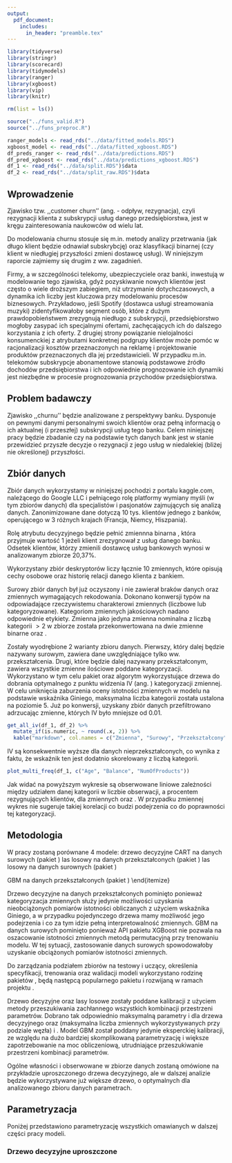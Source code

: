 ```yaml
---
output:
  pdf_document:
    includes:
      in_header: "preamble.tex"
---
```


```r

library(tidyverse)
library(stringr)
library(scorecard)
library(tidymodels)
library(ranger)
library(xgboost)
library(vip)
library(knitr)

rm(list = ls())

source("../funs_valid.R")
source("../funs_preproc.R")

ranger_models <- read_rds("../data/fitted_models.RDS")
xgboost_model <- read_rds("../data/fitted_xgboost.RDS")
df_preds_ranger <- read_rds("../data/predictions.RDS")
df_pred_xgboost <- read_rds("../data/predictions_xgboost.RDS")
df_1 <- read_rds("../data/split.RDS")$data
df_2 <- read_rds("../data/split_raw.RDS")$data

```

\begin{titlepage}

\begin{center}
\vspace*{0.5in}
\begin{figure}[htb]
\begin{center}
\includegraphics[width=7cm]{herbSGH.png}
\end{center}
\end{figure}
\vspace*{0.15in}
Indukowane Reguły Decyzyjne - 2020\\
\vspace*{0.05in}
SGH Warsaw School of Economics \\
\vspace*{0.5in}
\begin{large}
CHURN MODELLING \\
\end{large}
\vspace*{0.2in}
\begin{Large}
\textbf{Klasyfikacja klienta banku} \\
\end{Large}
\vspace*{0.5in}
\rule{80mm}{0.1mm}\\
\vspace*{0.1in}
\begin{large}
Przygotowane przez: \\
Jakub Cierocki \& Szymon Reddig \\
\end{large}
\end{center}
\end{titlepage}

\clearpage
\tableofcontents
\clearpage

## Wprowadzenie

Zjawisko tzw. ,,customer churn'' (ang. \textit{churn} - odpływ, rezygnacja), czyli rezygnacji klienta z subskrypcji usług danego przedsiębiorstwa, jest w kręgu zainteresowania naukowców od wielu lat.

Do modelowania churnu stosuje się m.in. metody analizy przetrwania (jak długo klient będzie odnawiał subskrybcję) oraz klasyfikacji binarnej (czy klient w niedługiej przyszłości zmieni dostawcę usług). W niniejszym raporcie zajmiemy się drugim z ww. zagadnień.

Firmy, a w szczególności telekomy, ubezpieczyciele oraz banki, inwestują w modelowanie tego zjawiska, gdyż pozyskiwanie nowych klientów jest często o wiele droższym zabiegiem, niż utrzymanie dotychczasowych, a dynamika ich liczby jest kluczowa przy modelowaniu procesów biznesowych. Przykładowo, jeśli Spotify (dostawca usługi streamowania muzyki) zidentyfikowałoby segment osób, które z dużym prawdopobieństwem zrezygnują niedługo z subskrypcji, przedsiębiorstwo mogłoby zasypać ich specjalnymi ofertami, zachęcających ich do dalszego korzystania z ich oferty. Z drugiej strony powiązanie nielojalności konsumenckiej z atrybutami konkretnej podgrupy klientów może pomóc w racjonalizacji kosztów przeznaczonych na reklamę i projektowanie produktów przeznaczonych dla jej przedstawicieli. W przypadku m.in. telekomów subskrypcje abonamentowe stanowią podstawowe źródło dochodów przedsiębiorstwa i ich odpowiednie prognozowanie ich dynamiki jest niezbędne w procesie prognozowania przychodów przedsiębiorstwa.

## Problem badawczy

Zjawisko ,,churnu'' będzie analizowane z perspektywy banku. Dysponuje on pewnymi danymi personalnymi swoich klientów oraz pełną informacją o ich aktualnej (i przeszłej) subskrypcji usług tego banku. Celem niniejszej pracy będzie zbadanie czy na podstawie tych danych bank jest w stanie przewidzieć przyszłe decyzje o rezygnacji z jego usług w niedalekiej (bliżej nie określonej) przyszłości.

## Zbiór danych

Zbiór danych wykorzystamy w niniejszej pochodzi z portalu kaggle.com, należącego do Google LLC i pełniącego rolę platformy wymiany myśli (w tym zbiorów danych) dla specjalistów i pasjonatów zajmujących się analizą danych. Zanonimizowane dane dotyczą 10 tys. klientów jednego z banków, operującego w 3 różnych krajach (Francja, Niemcy, Hiszpania).

Rolę atrybutu decyzyjnego będzie pełnić zmiennna binarna \textit{EXIT}, która przyjmuje wartość 1 jeżeli klient zrezygnował z usług danego banku. Odsetek klientów, którzy zmienili dostawcę usług bankowych wynosi w analizowanym zbiorze 20,37\%.

Wykorzystany zbiór deskryptorów liczy łącznie 10 zmiennych, które opisują cechy osobowe oraz historię relacji danego klienta z bankiem.

\begin{itemize}
  \item \textit{Geography} - kraj pochodzenia, zmienna kategoryzowana, skala nominalna
  \item \textit{Gender} - płeć, zmienna binarna, 1 - mężczyzna
  \item \textit{HasCrCard} - posiadanie karty kredytowej, zmienna binarna, 1 - posiada
  \item \textit{IsActiveMember} - bycie aktywnym klientem banku (korzystającym z subskrybowanych usług np. wykonującym przelewy), zmienna binarna, 1 - tak
  \item \textit{Age} - wiek, zmienna całkowitoliczbowa
  \item \textit{Balance} - ilość pieniędzy na koncie, zmienna liczbowa
  \item \textit{CreditScore} - ocena wiarygodności kredytowej, zmienna liczbowa
  \item \textit{NumOfProducts} - liczba subsrybowanych usług bankowych, zmienna całkowitoliczbowa
  \item \textit{EstimatedSalary} - przybliżone zarobki, zmienna liczbowa
  \item \textit{Tenure} - liczba lat odkąd klient zaczął korzystać z usług danego banku, zmienna całkowitoliczbowa
\end{itemize}

Surowy zbiór danych był już oczyszony i nie zawierał braków danych oraz zmiennych wymagających rekodowania. Dokonano konwersji typów na odpowiadające rzeczywistemu charakterowi zmiennych (liczbowe lub kategoryzowane). Kategoriom zmiennych jakościowych nadano odpowiednie etykiety. Zmienna \textit{Country} jako jedyna zmienna nominalna z liczbą kategorii $>2$ w zbiorze została przekonwertowana na dwie zmienne binarne \textit{CountryGermany} oraz \textit{CountrySpain}.

Zostały wyodrębione 2 warianty zbioru danych. Pierwszy, który dalej będzie nazywany surowym, zawiera dane uwzględniające tylko ww. przekształcenia. Drugi, które będzie dalej nazywany przekształconym, zawiera wszystkie zmienne ilościowe poddane kategoryzacji. Wykorzystano w tym celu pakiet \textit{scorecard} oraz algorytm wykorzystujące drzewa do dobrania optymalnego z punktu widzenia IV (ang. \textit{Information Value}) kategoryzacji zmiennej. W celu uniknięcia zaburzenia oceny istotności zmiennych w modelu na podstawie wskaźnika Giniego, maksymalna liczba kategorii została ustalona na poziomie 5. Już po konwersji, uzyskany zbiór danych przefiltrowano adrzucając zmienne, których IV było mniejsze od 0.01.

```r
get_all_iv(df_1, df_2) %>% 
  mutate_if(is.numeric, ~ round(.x, 2)) %>% 
  kable("markdown", col.names = c("Zmienna", "Surowy", "Przekształcony"))
```

IV są konsekwentnie wyższe dla danych nieprzekształconych, co wynika z faktu, że wskaźnik ten jest dodatnio skorelowany z liczbą kategorii. 

```r
plot_multi_freq(df_1, c("Age", "Balance", "NumOfProducts"))
```

Jak widać na powyższym wykresie są obserwowane liniowe zależności między udziałem danej kategorii w liczbie obserwacji, a procentem rezygnujących klientów, dla zmiennych \textit{Balance} oraz \textit{NumOfProducts}. W przypadku zmiennej \textit{Age} wykres nie sugeruje takiej korelacji co budzi podejrzenia co do poprawności tej kategoryzacji.

## Metodologia

W pracy zostaną porównane 4 modele:
\beign{itemize}
  \item drzewo decyzyjne CART na danych surowych (pakiet \textit{rpart})
  \item las losowy na danych przekształconych (pakiet \textit{ranger})
  \item las losowy na danych surownych (pakiet \textit{ranger})
  \item GBM na danych przekształconych (pakiet \textit{XGBoost})
\end{itemize}

Drzewo decyzyjne na danych przekształconych pominięto ponieważ kategoryzacja zmiennych służy jedynie możliwości uzyskania nieobciążonych pomiarów istotności obliczanych z użyciem wskaźnika Giniego, a w przypadku pojedynczego drzewa mamy możliwość jego podejrzenia i co za tym idzie pełną interpretowalność zmiennych. GBM na danych surowych pominięto ponieważ API pakietu XGBoost nie pozwala na oszacowanie istotności zmiennych metodą permutacyjną przy trenowaniu modelu. W tej sytuacji, zastosowanie danych surowych spowodowałoby uzyskanie obciążonych pomiarów istotności zmiennych.

Do zarządzania podziałem zbiorów na testowy i uczący, określenia specyfikacji, trenowania oraz walidacji modeli wykorzystano rodzinę pakietów \textit{Tidymodels}, będą następcą popularnego pakietu \textit{Caret} i rozwijaną w ramach projektu \textit{Tidyverse}.

Drzewo decyzyjne oraz lasy losowe zostały poddane kalibracji z użyciem metody przeszukiwania zachłannego wszystkich kombinacji przestrzeni parametrów. Dobrano tak odpowiednio maksymalną parametry \textit{cost_complexity} i \textit{tree_depth} dla drzewa decyzyjnego oraz \textit{mtry} (maksymalna liczba zmiennych wykorzystywanych przy podziale węzła) i \textit{sample.fraction}. Model GBM został poddany jedynie eksperckiej kalibracji, ze względu na dużo bardziej skomplikowaną parametryzację i większe zapotrzebowanie na moc obliczeniową, utrudniające przeszukiwanie przestrzeni kombinacji parametrów.

Ogólne własności i obserwowane w zbiorze danych zostaną omówione na przykładzie uproszczonego drzewa decyzyjnego, ale w dalszej analizie będzie wykorzystywane już większe drzewo, o optymalnych dla analizowanego zbioru danych parametrach.

## Parametryzacja

Poniżej przedstawiono parametryzację wszystkich omawianych w dalszej części pracy modeli.

### Drzewo decyzyjne uproszczone

\begin{itemize}
  \item $cost_complexity = 0.00005$
  \item $min_n = 5$
  \item $tree_depth = 8$
\end{itemize}


